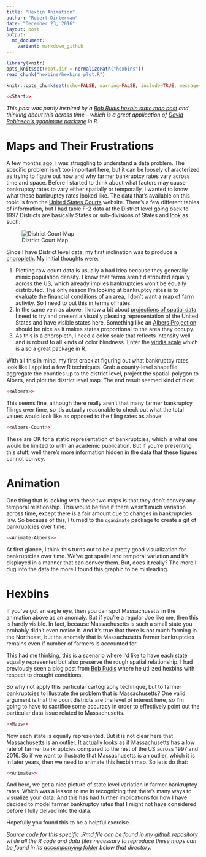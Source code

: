 ```yaml
---
title: "Hexbin Animation"
author: "Robert Dinterman"
date: "December 23, 2016"
layout: post
output:
  md_document:
    variant: markdown_github
---
```

```r
library(knitr)
opts_knit$set(root.dir = normalizePath("hexbins"))
read_chunk("hexbins/hexbins_plot.R")
```

```r
knitr::opts_chunk$set(echo=FALSE, warning=FALSE, include=TRUE, message=FALSE, results="hide", fig.keep="last", fig.show="asis", fig.path="../img/hexbin-animation-")
```

```r
<<Start>>
```

*This post was partly inspired by a [Bob Rudis hexbin state map post](https://rud.is/b/2015/05/15/u-s-drought-monitoring-with-hexbin-state-maps-in-r/) and thinking about this across time -- which is a great application of [David Robinson's gganimate package](https://github.com/dgrtwo/gganimate) in R.*

# Maps and Their Frustrations

A few months ago, I was struggling to understand a data problem. The specific problem isn't too important here, but it can be loosely characterized as trying to figure out how and why farmer bankruptcy rates vary across time and space. Before I started to think about what factors may cause bankruptcy rates to vary either spatially or temporally, I wanted to know what these bankruptcy rates looked like. The data that's available on this topic is from the [United States Courts](http://www.uscourts.gov/statistics-reports/caseload-statistics-data-tables?tn=&pn=All&t=38&m%5Bvalue%5D%5Bmonth%5D=&y%5Bvalue%5D%5Byear%5D=) website. There's a few different tables of information, but I had table F-2 data at the District level going back to 1997 Districts are basically States or sub-divisions of States and look as such:

![District Court Map](https://upload.wikimedia.org/wikipedia/commons/d/df/US_Court_of_Appeals_and_District_Court_map.svg)

Since I have District level data, my first inclination was to produce a [choropleth](https://bl.ocks.org/mbostock/4060606). My initial thoughts were:

1. Plotting raw count data is usually a bad idea because they generally mimic population density. I know that farms aren't distributed equally across the US, which already implies bankruptcies won't be equally distributed. The only reason I'm looking at bankruptcy rates is to evaluate the financial conditions of an area, I don't want a map of farm activity. So I need to put this in terms of rates.
2. In the same vein as above, I know a bit about [projections of spatial data](http://www4.ncsu.edu/~rdinter/Spatial/topic3.html). I need to try and present a visually pleasing representation of the United States and have visible states here. Something like an [Albers Projection](http://desktop.arcgis.com/en/arcmap/latest/map/projections/albers-equal-area-conic.htm) should be nice as it makes states proportional to the area they occupy.
3. As this is a choropleth, I need a color scale that reflects intensity well and is robust to all kinds of color blindness. Enter the [viridis scale](https://cran.r-project.org/web/packages/viridis/vignettes/intro-to-viridis.html) which is also a great package in R.

With all this in mind, my first crack at figuring out what bankruptcy rates look like I applied a few R techniques. Grab a county-level shapefile, aggregate the counties up to the district level, project the spatial-polygon to Albers, and plot the district level map. The end result seemed kind of nice:

```r
<<Albers>>
```

This seems fine, although there really aren't that many farmer bankruptcy filings over time, so it's actually reasonable to check out what the total values would look like as opposed to the filing rates as above:

```r
<<Albers-Count>>
```

These are OK for a static representation of bankruptcies, which is what one would be limited to with an academic publication. But if you're presenting this stuff, well there's more information hidden in the data that these figures cannot convey.

# Animation

One thing that is lacking with these two maps is that they don't convey any temporal relationship. This would be fine if there wasn't much variation across time, except there is a fair amount due to changes in bankruptcies law. So because of this, I turned to the `gganimate` package to create a gif of bankruptcies over time:

```r
<<Animate-Albers>>
```
<!-- ![](../img/hexbin-animation-animate_albers.gif) -->

At first glance, I think this turns out to be a pretty good visualization for bankruptcies over time. We've got spatial and temporal variation and it's displayed in a manner that can convey them. But, does it really? The more I dug into the data the more I found this graphic to be misleading.

# Hexbins

If you've got an eagle eye, then you can spot Massachusetts in the animation above as an anomaly. But if you're a regular Joe like me, then this is hardly visible. In fact, because Massachusetts is such a small state you probably didn't even notice it. And it's true that there is not much farming in the Northeast, but the anomaly that is Massachusetts farmer bankruptcies remains even if number of farmers is accounted for.

This had me thinking, this is a scenario where I'd like to have each state equally represented but also preserve the rough spatial relationship. I had previously seen a blog post from [Bob Rudis](https://twitter.com/hrbrmstr) where he utilized hexbins with respect to drought conditions.

So why not apply this particular cartography technique, but to farmer bankruptcies to illustrate the problem that is Massachusetts? One valid argument is that the court districts are the level of interest here, so I'm going to have to sacrifice some accuracy in order to effectively point out the particular data issue related to Massachusetts.

```r
<<Maps>>
```

Now each state is equally represented. But it is not clear here that Massachusetts is an outlier. It actually looks as if Massachusetts has a low rate of farmer bankruptcies compared to the rest of the US across 1997 and 2016. So if we want to illustrate that Massachusetts is an outlier, which it is in later years, then we need to animate this hexbin map. So let's do that:

```r
<<Animate>>
```

<!-- ![](../img/hexbin-animation-hex-map-b_rates.gif) -->

And here, we get a nice picture of state level variation in farmer bankruptcy rates. Which was a lesson to me in recognizing that there's many ways to visualize your data. And this has had further implications for how I have decided to model farmer bankruptcy rates that I might not have considered before I fully delved into the data.

Hopefully you found this to be a helpful exercise.

*Source code for this specific .Rmd file can be found in my [github repository](https://github.com/rdinter/rdinter.github.io/blob/master/_drafts/hexbin-animation.Rmd) while all the R code and data files necessary to reproduce these maps can be found in its [accompanying folder](https://github.com/rdinter/rdinter.github.io/tree/master/_drafts/hexbins) below that directory.*